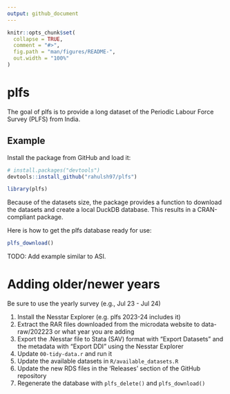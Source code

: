 ```yaml
---
output: github_document
---
```


<!-- README.md is generated from README.Rmd. Please edit that file -->

```r
knitr::opts_chunk$set(
  collapse = TRUE,
  comment = "#>",
  fig.path = "man/figures/README-",
  out.width = "100%"
)
```

# plfs

The goal of plfs is to provide a long dataset of the Periodic Labour Force Survey (PLFS) from India.

## Example

Install the package from GitHub and load it:

```r
# install.packages("devtools")
devtools::install_github("rahulsh97/plfs")
```

```r
library(plfs)
```

Because of the datasets size, the package provides a function to download the datasets and create a local DuckDB
database. This results in a CRAN-compliant package.

Here is how to get the plfs database ready for use:

```r
plfs_download()
```

TODO: Add example similar to ASI.

# Adding older/newer years

Be sure to use the yearly survey (e.g., Jul 23 - Jul 24)

1. Install the Nesstar Explorer (e.g. plfs 2023-24 includes it)
2. Extract the RAR files downloaded from the microdata website to data-raw/202223 or what year you are adding
3. Export the .Nesstar file to Stata (SAV) format with "Export Datasets" and the metadata with "Export DDI" using the Nesstar Explorer
4. Update `00-tidy-data.r` and run it
5. Update the available datasets in `R/available_datasets.R`
6. Update the new RDS files in the 'Releases' section of the GitHub repository
7. Regenerate the database with `plfs_delete()` and `plfs_download()`
